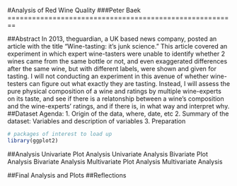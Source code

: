 #Analysis of Red Wine Quality
###Peter Baek
========================================================

##Abstract
In 2013, theguardian, a UK based news company, posted an article with the title "Wine-tasting: it's junk science." This article covered an experiment in which expert wine-tasters were unable to identify whether 2 wines came from the same bottle or not, and even exaggerated differences after the same wine, but with different labels, were shown and given for tasting. I will not conducting an experiment in this avenue of whether wine-testers can figure out what exactly they are tasting. Instead, I will assess the pure physical composition of a wine and ratings by multiple wine-experts on its taste, and see if there is a relatonship between a wine's composition and the wine-experts' ratings, and if there is, in what way and interpret why.
##Dataset
Agenda:
1. Origin of the data, where, date, etc
2. Summary of the dataset: Variables and description of variables
3. Preparation
```{r echo=FALSE, message=FALSE, warning=FALSE, packages}
# packages of interest to load up
library(ggplot2)
```

##Analysis
Univariate Plot Analysis
Univariate Analysis
Bivariate Plot Analysis
Bivariate Analysis
Multivariate Plot Analysis
Multivariate Analysis

##Final Analysis and Plots
##Reflections
